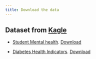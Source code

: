 ```yaml
---
title: Download the data
---
```


## Dataset from [**Kagle**](https://www.kaggle.com)

- [Student Mental health](https://www.kaggle.com/datasets/shariful07/student-mental-health). [Download](/data/Student_Mental_health.csv)

- [Diabetes Health Indicators](https://www.kaggle.com/datasets/alexteboul/diabetes-health-indicators-dataset). [Download](/data/diabetes_012_health_indicators_BRFSS2015.csv) 

